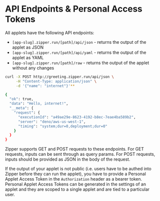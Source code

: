# **API Endpoints & Personal Access Tokens**

All applets have the following API endpoints:

- `[app-slug].zipper.run/[path]/api/json` - returns the output of the applet as JSON
- `[app-slug].zipper.run/[path]/api/yaml` - returns the output of the applet as YAML
- `[app-slug].zipper.run/[path]/raw` - returns the output of the applet without any changes

```bash
curl -X POST http://greeting.zipper.run/api/json \
     -H "Content-Type: application/json" \
     -d '{"name": "internet"}'**

{
  "ok": true,
  "data": "Hello, internet!",
  "__meta": {
    "request": {
      "executionId": "a49ae29e-8623-4192-b8ec-7eae4ba589b2",
      "server": "deno/aws-us-west-1",
      "timing": "system;dur=0,deployment;dur=0"
    }
  }
}
```

Zipper supports GET and POST requests to these endpoints. For GET requests, inputs can be sent through as query params. For POST requests, inputs should be provided as JSON in the body of the request.

If the output of your applet is not public (i.e. users have to be authed into Zipper before they can run the applet), you have to provide a Personal Applet Access Token in the `Authorization` header as a bearer token. Personal Applet Access Tokens can be generated in the settings of an applet and they are scoped to a single applet and are tied to a particular user.
